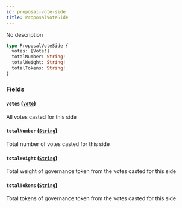 ```yaml
---
id: proposal-vote-side
title: ProposalVoteSide
---
```



No description

```graphql
type ProposalVoteSide {
  votes: [Vote!]
  totalNumber: String!
  totalWeight: String!
  totalTokens: String!
}
```


### Fields

#### `votes` ([`Vote`](/docs/testnet/graphql/objects/vote))

All votes casted for this side


#### `totalNumber` ([`String`](/docs/testnet/graphql/scalars/string))

Total number of votes casted for this side


#### `totalWeight` ([`String`](/docs/testnet/graphql/scalars/string))

Total weight of governance token from the votes casted for this side


#### `totalTokens` ([`String`](/docs/testnet/graphql/scalars/string))

Total tokens of governance token from the votes casted for this side





